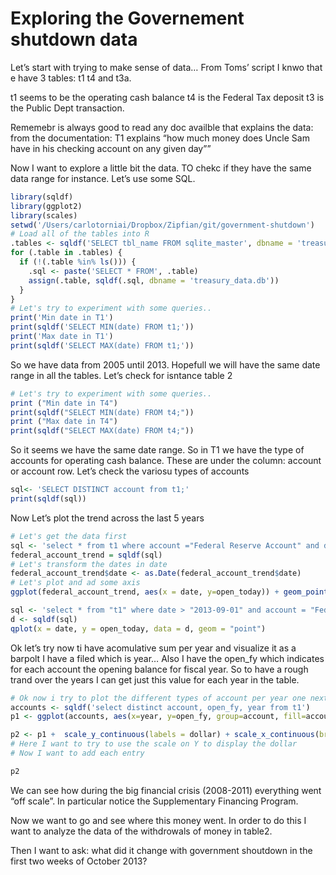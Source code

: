 Exploring the Governement shutdown data
========================================================

Let's start with trying to make sense of data...
From Toms' script I knwo that e have 3 tables:
t1 t4 and t3a.

t1 seems to be the operating cash balance
t4 is the Federal Tax deposit
t3 is the Public Dept transaction.

Rememebr is always good to read any doc availble that explains the data:
from the documentation:
T1 explains "how much money does Uncle Sam have in his checking account on any given day""

Now I want to explore a little bit the data.
TO chekc if they have the same data range for instance. Let's use some SQL.

```r
library(sqldf)
library(ggplot2)
library(scales)
setwd('/Users/carlotorniai/Dropbox/Zipfian/git/government-shutdown')
# Load all of the tables into R
.tables <- sqldf('SELECT tbl_name FROM sqlite_master', dbname = 'treasury_data.db')$tbl_name
for (.table in .tables) {
  if (!(.table %in% ls())) {
    .sql <- paste('SELECT * FROM', .table)
    assign(.table, sqldf(.sql, dbname = 'treasury_data.db'))
  }
}
# Let's try to experiment with some queries..
print('Min date in T1')
print(sqldf('SELECT MIN(date) FROM t1;'))
print('Max date in T1')
print(sqldf('SELECT MAX(date) FROM t1;'))
```

So we have data from 2005 until 2013.
Hopefull we will have the same date range in all the tables.
Let's check for isntance table 2
```r
# Let's try to experiment with some queries..
print ("Min date in T4")
print(sqldf("SELECT MIN(date) FROM t4;"))
print ("Max date in T4")
print(sqldf("SELECT MAX(date) FROM t4;"))
```

So it seems we have the same date range.
So in T1 we have the type of accounts for  operating cash balance.
These are under the column:
account or account row. Let's check the variosu types of accounts


```r
sql<- 'SELECT DISTINCT account from t1;'
print(sqldf(sql))
```

Now Let's plot the trend across the last 5 years
```r
# Let's get the data first
sql <- 'select * from t1 where account ="Federal Reserve Account" and date > "2011-01-01"'
federal_account_trend = sqldf(sql)
# Let's transform the dates in date
federal_account_trend$date <- as.Date(federal_account_trend$date)
# Let's plot and ad some axis
ggplot(federal_account_trend, aes(x = date, y=open_today)) + geom_point()
```

```r
sql <- 'select * from "t1" where date > "2013-09-01" and account = "Federal Reserve Account"'
d <- sqldf(sql)
qplot(x = date, y = open_today, data = d, geom = "point")
```

Ok let's try now ti have acomulative sum per year and visualize it as a barpolt
I have a filed which is year...
Also I have the open_fy which indicates for each account the opening balance for fiscal year.
So to have a rough trand over the years I can get just this value for each year in the table. 


```r
# Ok now i try to plot the different types of account per year one next to the ohter.
accounts <- sqldf('select distinct account, open_fy, year from t1')
p1 <- ggplot(accounts, aes(x=year, y=open_fy, group=account, fill=account)) + geom_bar(position="dodge", stat="identity") + xlab("Year") + ylab("Amount in Milions of US dollars") + labs(title = "Opening account Balance for account type between 2005 and 2013")

p2 <- p1 +  scale_y_continuous(labels = dollar) + scale_x_continuous(breaks=2005:2013)
# Here I want to try to use the scale on Y to display the dollar
# Now I want to add each entry 

p2
```
We can see how during the big financial crisis  (2008-2011) everything went "off scale".
In particular notice the Supplementary Financing Program. 

Now we want to go and see where this money went. In order to do this I want to analyze the data
of the withdrowals of money in table2.



Then I want to ask: what did it change with government shoutdown in the first two weeks of October 2013?
